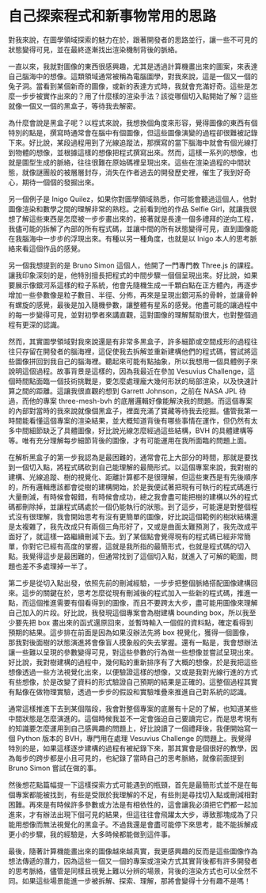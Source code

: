 # 自己探索程式和新事物常用的思路

對我來說，在圖學領域探索的魅力在於，跟著開發者的思路並行，讓一些不可見的狀態變得可見，並在最終逐漸找出渲染機制背後的脈絡。

一直以來，我就對圖像的東西很感興趣，尤其是透過計算機畫出來的圖案，來表達自己腦海中的想像。這類領域通常被稱為電腦圖學，對我來說，這是一個又一個的兔子洞。當看到某個新奇的圖像，或新的表達方式時，我就會充滿好奇。這些是怎麼一步步被實作出來的？用了什麼樣的渲染手法？該從哪個切入點開始了解？這些就像一個又一個的黑盒子，等待我去解密。

為什麼會說是黑盒子呢？以程式來說，我想換個角度來形容，覺得圖像的東西有個特別的點是，撰寫時通常會在腦中有個圖像，但這些圖像演變的過程卻很難被記錄下來。好比說，某段過程用到了光線追蹤法，那撰寫的當下腦海中就會有個光線打到物體的想像，並根據這樣的想像把程式撰寫出來。然而，這樣一系列的想像，也就是圖型生成的脈絡，往往很難在原始碼裡呈現出來。這些在渲染過程的中間狀態，就像謎團般的被層層封存，消失在作者過去的開發歷史裡，催生了我到好奇心，期待一個個的發掘出來。

另一個例子是 Inigo Quilez，如果你對圖學領域熟悉，你可能會聽過這個人，他對圖像渲染和數學之間的理解非常的熟稔。之前看到他的作品 Selfie Girl，就讓我很想了解這些東西是怎麼被一步步畫出來的，接著就是長達一個多禮拜的逆向工程，我儘可能的拆解了內部的所有程式碼，並讓中間的所有狀態變得可見，直到圖像能在我腦海中一步步的浮現出來。有種以另一種角度，也就是以 Inigo 本人的思考脈絡來看這個作品的感覺。

另一個我想提到的是 Bruno Simon 這個人，他開了一門專門教 Three.js 的課程。讓我印象深刻的是，他特別擅長把程式的中間步驟一個個呈現出來。好比說，如果要展示像銀河系這樣的粒子系統，他會先隨機生成一千顆白點在正方體內，再逐步增加一些參數像是粒子數目、半徑、分佈，再來是呈現出銀河系的骨幹，並讓骨幹有螺旋的感覺，最後是加入隨機參數，讓整體有星系的感覺。他盡可能的讓過程中的每一步變得可見，並對初學者來講直觀，這對圖像的理解幫助很大，也對整個過程有更深的認識。

然而，其實圖學領域對我來說還是有非常多黑盒子，許多細節或空間成形的過程往往只存留在開發者的腦海裡，這促使我去拆解並重新建構他們的程式碼，嘗試將這些圖像拼回到我自己的腦海裡。聽起來可能有點抽象，所以我想用一個具體例子來說明這個過程。故事背景是這樣的，因為我最近在參加 Vesuvius Challenge，這個時間點面臨一個技術挑戰是，要怎麼處理龐大幾何形狀的局部渲染，以及快速計算之間的距離。這讓我很直觀的想到 Garrett Johnson，之前在 NASA JPL 待過，而他的專案 three-mesh-bvh 的底層邏輯好像能解決我的問題。而這個專案的內部對當時的我來說就像個黑盒子，裡面充滿了寶藏等待我去挖掘。儘管我第一時間能看懂這個專案的渲染結果，並大概知道背後有哪些事情在運作，但仍然有太多中間細節缺乏了具體圖像，好比說光線怎麼經過這些結構，BVH 的具體建構等等。唯有充分理解每步細節背後的圖像，才有可能運用在我所面臨的問題上面。

在解析黑盒子的第一步我認為是最困難的，通常會花上大部分的時間，那就是要找到一個切入點，將程式碼砍到自己能理解的最簡形式。以這個專案來說，我對樹的建構、光線追蹤、樹的視覺化、距離計算都不是很理解，但這些東西是有先後順序的，所有邏輯應該都會從樹的建構開始，於是我便試著把現有可執行的程式碼進行大量刪減，有時候會報錯，有時候會成功，總之我會盡可能把樹的建構以外的程式碼都刪除掉，並讓程式碼處於一個仍能執行的狀態。到了這步，可能還是對整個程式沒有很理解，我會開始思考有沒有更簡單的圖像，好比說這個範例的樹狀結構還是太複雜了，我先改成只有兩個三角形好了，又或是曲面太難預測了，我先改成平面好了，就這樣一路繼續刪減下去。到了某個點會覺得現有的程式碼已經非常簡單，你對它已經有高度的掌握，這就是我所指的最簡形式，也就是程式碼的切入點。我覺得這步是最困難的，但通常找到了這個切入點，就進入了可解的範圍，問題也差不多處理掉一半了。

第二步是從切入點出發，依照先前的刪減經驗，一步步把整個脈絡搭配圖像建構回來。這步的關鍵在於，思考怎麼從現有刪減後的程式加入一些新的程式碼，推進一點，而這個推進需要有個看得到的圖像，而且不要跨太大步，盡可能用圖像來理解自己加入的片段。好比說，我發現這個專案會為樹建構 bounding box，所以我至少要先把 box 畫出來的函式還原回來，並暫時輸入一個假的資料點，確定看得到預期的結果。這步排在前面是因為如果沒辦法先將 box 視覺化，獲得一個圖像，那我對後面樹的狀態演進將會像盲人摸象般的失去掌握。還有一點是，我會想辦法讓一些難以呈現的參數變得可見，對這些參數的行為做一些想像並嘗試呈現出來。好比說，我對樹建構的過程中，幾何點的重新排序有了大概的想像，於是我把這些想像透過一些方法視覺化出來，以便驗證這樣的想像，又或是我對光線行進的方式有些想像，於是改變了資料的形式驗證自己預期的結果是正確的。這整個過程其實有點像在做物理實驗，透過一步步的假設和實驗堆疊來推進自己對系統的認識。

通常這樣推進下去到某個階段，我會對整個專案的底層有十足的了解，也知道某些中間狀態是怎麼演進的。這個時候我並不一定會強迫自己要讀完它，而是思考現有的知識要怎麼運用到自己感興趣的問題上，好比說讀了一個禮拜後，我便開始寫一個 Python 版本的 BVH，專門用在處理 Vesuvius Challenge 的問題上。我覺得特別的是，如果這樣逐步建構的過程有被紀錄下來，那其實會是個很好的教學，因為每步的跨步都是小且可見的，也紀錄了當時自己的思考脈絡，就像前面提到 Bruno Simon 嘗試在做的事。

然後想花點篇幅提一下這樣探索方式可能遇到的瓶頸，首先是最簡形式並不是在每個專案都能被找到，有些是受限於我理解的不足，有些則是尋找切入點或刪減相對困難。再來是有時候許多參數或方法是有相依性的，這會讓我必須把它們都一起加進來，才有辦法出現下個可見的結果，但這往往會飛躍太大步，導致那塊成為了只能用想像而無法視覺化的黑盒子。不過我還是會盡可能停下來思考，能不能拆解成更小的步驟，我的經驗是，大多時候都能做到這件事。

最後，隨著計算機能畫出來的圖像越來越真實，我更感興趣的反而是這些圖像作為想法傳遞的潛力，因為這些一個又一個的專案或渲染方式其實背後都有許多開發者的思考脈絡，儘管是同樣且視覺上難以分辨的場景，背後的渲染方式也可以全然不同。如果這些場景能進一步被拆解、探索、理解，那將會變得十分有趣不是嗎！

